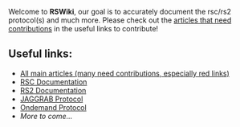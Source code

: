 Welcome to '''RSWiki''', our goal is to accurately document the rsc/rs2 protocol(s) and much more. Please check out the <u>articles that need contributions</u> in the useful links to contribute!

== Useful links: ==
* [[RSWiki Community portal|All main articles (many need contributions, especially red links)]]
* [[Category RSC|RSC Documentation]]
* [[Category RS2|RS2 Documentation]]
* [[Category JAGGRAB Protocol|JAGGRAB Protocol]]
* [[Category Ondemand Protocol|Ondemand Protocol]]
* ''More to come...''